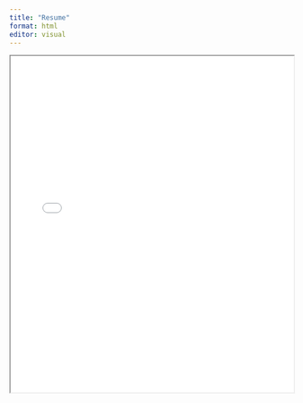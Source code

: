 ```yaml
---
title: "Resume"
format: html
editor: visual
---
```


<iframe src="Harmony_Nguyen_Resume_08032025.pdf" width="100%" height="600px">

</iframe>
